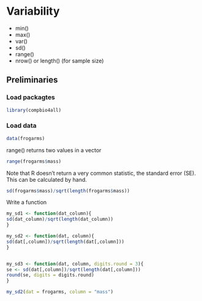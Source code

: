 # Variability

* min()
* max()
* var()
* sd()
* range()
* nrow() or length() (for sample size)


## Preliminaries

### Load packagtes
```r
library(compbio4all)
```

### Load data

```r
data(frogarms)
```


range() returns two values in a vector
```r
range(frogarms$mass)
```


Note that R doesn't return a very common statistic, the standard error (SE).  This can be calculated by hand.

```r
sd(frogarms$mass)/sqrt(length(frogarms$mass))
```


Write a function

```r
my_sd1 <- function(dat_column){
sd(dat_column)/sqrt(length(dat_column))
}

my_sd2 <- function(dat, column){
sd(dat[,column])/sqrt(length(dat[,column]))
}


my_sd3 <- function(dat, column, digits.round = 3){
se <- sd(dat[,column])/sqrt(length(dat[,column]))
round(se, digits = digits.round)
}

```


```r
my_sd2(dat = frogarms, column = "mass")
```
